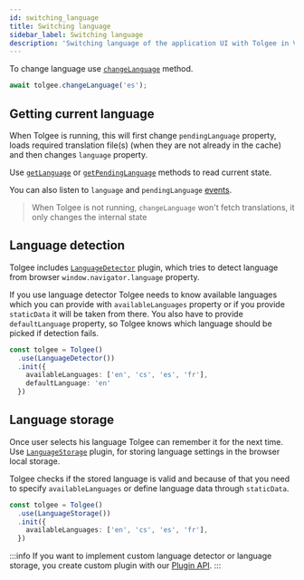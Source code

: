 ```yaml
---
id: switching_language
title: Switching language
sidebar_label: Switching language
description: 'Switching language of the application UI with Tolgee in Vanilla JS. To change language use changeLanguage method.'
---
```


To change language use [`changeLanguage`](./api/core_package/tolgee.mdx#changelanguage) method.

```ts
await tolgee.changeLanguage('es');
```

## Getting current language

When Tolgee is running, this will first change `pendingLanguage` property, loads required translation file(s) (when they are not already in the cache) and then changes `language` property.

Use [`getLanguage`](./api/core_package/tolgee.mdx#getlanguage) or [`getPendingLanguage`](./api/core_package/tolgee.mdx#getpendinglanguage) methods to read current state.

You can also listen to `language` and `pendingLanguage` [events](./api/core_package/events).

> When Tolgee is not running, `changeLanguage` won't fetch translations, it only changes the internal state

## Language detection

Tolgee includes [`LanguageDetector`](./api/web_package/plugins#languagedetector) plugin, which tries to detect language from browser `window.navigator.language` property. 

If you use language detector Tolgee needs to know available languages which you can provide with `availableLanguages` property or if you provide `staticData` it will be taken from there. You also have to provide `defaultLanguage` property, so Tolgee knows which language should be picked if detection fails.

```ts
const tolgee = Tolgee()
  .use(LanguageDetector())
  .init({
    availableLanguages: ['en', 'cs', 'es', 'fr'],
    defaultLanguage: 'en'
  })
```

## Language storage

Once user selects his language Tolgee can remember it for the next time. Use [`LanguageStorage`](./api/web_package/plugins#languagestorage) plugin, for storing language settings in the browser local storage.

Tolgee checks if the stored language is valid and because of that you need to specify `availableLanguages` or define language data through `staticData`.

```ts
const tolgee = Tolgee()
  .use(LanguageStorage())
  .init({
    availableLanguages: ['en', 'cs', 'es', 'fr'],
  })
```

:::info
If you want to implement custom language detector or language storage, you create custom plugin with our [Plugin API](./api/core_package/plugin-api).
:::
